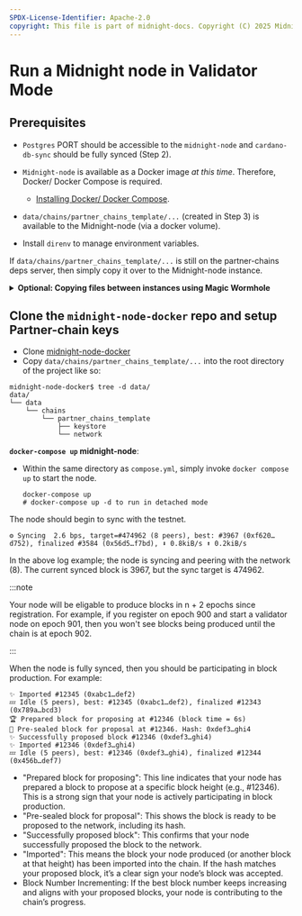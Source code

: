 ```yaml
---
SPDX-License-Identifier: Apache-2.0
copyright: This file is part of midnight-docs. Copyright (C) 2025 Midnight Foundation. Licensed under the Apache License, Version 2.0 (the "License"); You may not use this file except in compliance with the License. You may obtain a copy of the License at http://www.apache.org/licenses/LICENSE-2.0 Unless required by applicable law or agreed to in writing, software distributed under the License is distributed on an "AS IS" BASIS, WITHOUT WARRANTIES OR CONDITIONS OF ANY KIND, either express or implied. See the License for the specific language governing permissions and limitations under the License.
---
```


# Run a Midnight node in Validator Mode

## Prerequisites

- `Postgres` PORT should be accessible to the `midnight-node` and `cardano-db-sync` should be fully synced (Step 2).

- `Midnight-node` is available as a Docker image *at this time*. Therefore, Docker/ Docker Compose is required.
    - [Installing Docker/ Docker Compose](https://docs.docker.com/compose/install/).

- `data/chains/partner_chains_template/...` (created in Step 3) is available to the Midnight-node (via a docker volume).
- Install `direnv` to manage environment variables.

If `data/chains/partner_chains_template/...` is still on the partner-chains deps server, then simply copy it over to the Midnight-node instance.

<details>
<summary><b>Optional: Copying files between instances using Magic Wormhole</b></summary>

Install
```shell
sudo apt install magic-wormhole # install magic wormhole on each instance.

wormhole send data/ # returns a receive command to copy and paste on the other instance

# on the intended midnight-node copy the receive command

wormhole receive <secret words>

# verify the directory and contents were copied over
sudo apt install tree
tree data/
```
</details>

## Clone the `midnight-node-docker` repo and setup Partner-chain keys

- Clone [midnight-node-docker](https://github.com/midnightntwrk/midnight-node-docker)
- Copy `data/chains/partner_chains_template/...` into the root directory of the project like so:

```shell
midnight-node-docker$ tree -d data/
data/
└── data
    └── chains
        └── partner_chains_template
            ├── keystore
            └── network
```

**`docker-compose up` midnight-node**:

- Within the same directory as `compose.yml`, simply invoke `docker compose up` to start the node.

    ```shell
    docker-compose up
    # docker-compose up -d to run in detached mode
    ```

The node should begin to sync with the testnet.

```shell
⚙️ Syncing  2.6 bps, target=#474962 (8 peers), best: #3967 (0xf620…d752), finalized #3584 (0x56d5…f7bd), ⬇ 0.8kiB/s ⬆ 0.2kiB/s
```

In the above log example; the node is syncing and peering with the network (8). The current synced block is 3967, but the sync target is 474962.

:::note

Your node will be eligable to produce blocks in n + 2 epochs since registration. For example, if you register on epoch 900 and start a validator node on epoch 901, then you won't see blocks being produced until the chain is at epoch 902.

:::

When the node is fully synced, then you should be participating in block production. For example:

```shell
✨ Imported #12345 (0xabc1…def2)
💤 Idle (5 peers), best: #12345 (0xabc1…def2), finalized #12343 (0x789a…bcd3)
🏆 Prepared block for proposing at #12346 (block time = 6s)
🔖 Pre-sealed block for proposal at #12346. Hash: 0xdef3…ghi4
✨ Successfully proposed block #12346 (0xdef3…ghi4)
✨ Imported #12346 (0xdef3…ghi4)
💤 Idle (5 peers), best: #12346 (0xdef3…ghi4), finalized #12344 (0x456b…def7)
```

- "Prepared block for proposing": This line indicates that your node has prepared a block to propose at a specific block height (e.g., #12346). This is a strong sign that your node is actively participating in block production.
- "Pre-sealed block for proposal": This shows the block is ready to be proposed to the network, including its hash.
- "Successfully proposed block": This confirms that your node successfully proposed the block to the network.
- "Imported": This means the block your node produced (or another block at that height) has been imported into the chain. If the hash matches your proposed block, it’s a clear sign your node’s block was accepted.
- Block Number Incrementing: If the best block number keeps increasing and aligns with your proposed blocks, your node is contributing to the chain’s progress.
